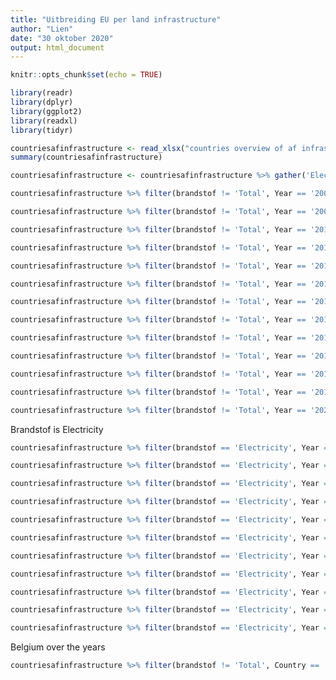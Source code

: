 ```yaml
---
title: "Uitbreiding EU per land infrastructure"
author: "Lien"
date: "30 oktober 2020"
output: html_document
---
```


```r
knitr::opts_chunk$set(echo = TRUE)
```

```r
library(readr)
library(dplyr)
library(ggplot2)
library(readxl)
library(tidyr)

countriesafinfrastructure <- read_xlsx("countries overview of af infrastructure.xlsx", skip = 2 , col_types = c("text", "text", "numeric", "numeric", "numeric", "numeric", "numeric"))
summary(countriesafinfrastructure)
```


```r
countriesafinfrastructure <- countriesafinfrastructure %>% gather('Electricity', 'H2', 'Natural Gas', 'LPG', 'Total', key = 'brandstof', value = 'waardes')
```


```r

countriesafinfrastructure %>% filter(brandstof != 'Total', Year == '2008') %>% ggplot(aes(x = Country, y = waardes, fill = brandstof))+ geom_col(position = "stack") + labs(title = 'Countries overview of AF infrastructure 2008', subtitle = 'Total number of AF infrastructure per type of fuel', y = '')  + scale_y_continuous(breaks = seq(0,1000000, by= 100000)) + theme(axis.text.x = element_text(angle = 45))

```

```r

countriesafinfrastructure %>% filter(brandstof != 'Total', Year == '2009') %>% ggplot(aes(x = Country, y = waardes, fill = brandstof))+ geom_col(position = "stack")  + labs(title = 'Countries overview of AF infrastructure 2009', subtitle = 'Total number of AF infrastructure per type of fuel', y = '')  + scale_y_continuous(breaks = seq(0,1000000, by= 100000)) + theme(axis.text.x = element_text(angle = 45))

```

```r

countriesafinfrastructure %>% filter(brandstof != 'Total', Year == '2010') %>% ggplot(aes(x = Country, y = waardes, fill = brandstof))+ geom_col(position = "stack")  + labs(title = 'Countries overview of AF infrastructure 2010', subtitle = 'Total number of AF infrastructure per type of fuel', y = '')  + scale_y_continuous(breaks = seq(0,1000, by= 100)) + theme(axis.text.x = element_text(angle = 90))

```

```r

countriesafinfrastructure %>% filter(brandstof != 'Total', Year == '2011') %>% ggplot(aes(x = Country, y = waardes, fill = brandstof))+ geom_col(position = "stack")  + labs(title = 'Countries overview of AF infrastructure 2011', subtitle = 'Total number of AF infrastructure per type of fuel', y = '')  + scale_y_continuous(breaks = seq(0,2000, by= 200)) + theme(axis.text.x = element_text(angle = 90))

```

```r

countriesafinfrastructure %>% filter(brandstof != 'Total', Year == '2012') %>% ggplot(aes(x = Country, y = waardes, fill = brandstof))+ geom_col(position = "stack")  + labs(title = 'Countries overview of AF infrastructure 2012', subtitle = 'Total number of AF infrastructure per type of fuel', y = '')  + scale_y_continuous(breaks = seq(0,10000, by= 200)) + theme(axis.text.x = element_text(angle = 90))

```


```r

countriesafinfrastructure %>% filter(brandstof != 'Total', Year == '2013') %>% ggplot(aes(x = Country, y = waardes, fill = brandstof))+ geom_col(position = "stack")  + labs(title = 'Countries overview of AF infrastructure 2013', subtitle = 'Total number of AF infrastructure per type of fuel', y = '')  + scale_y_continuous(breaks = seq(0,10000, by= 500)) + theme(axis.text.x = element_text(angle = 90))

```

```r

countriesafinfrastructure %>% filter(brandstof != 'Total', Year == '2014') %>% ggplot(aes(x = Country, y = waardes, fill = brandstof))+ geom_col(position = "stack")  + labs(title = 'Countries overview of AF infrastructure 2014', subtitle = 'Total number of AF infrastructure per type of fuel', y = '')  + scale_y_continuous(breaks = seq(0,20000, by= 1000)) + theme(axis.text.x = element_text(angle = 90))

```

```r

countriesafinfrastructure %>% filter(brandstof != 'Total', Year == '2015') %>% ggplot(aes(x = Country, y = waardes, fill = brandstof))+ geom_col(position = "stack")  + labs(title = 'Countries overview of AF infrastructure 2015', subtitle = 'Total number of AF infrastructure per type of fuel', y = '')  + scale_y_continuous(breaks = seq(0,100000, by= 1000)) + theme(axis.text.x = element_text(angle = 90))

```

```r

countriesafinfrastructure %>% filter(brandstof != 'Total', Year == '2016') %>% ggplot(aes(x = Country, y = waardes, fill = brandstof))+ geom_col(position = "stack")  + labs(title = 'Countries overview of AF infrastructure 2016', subtitle = 'Total number of AF infrastructure per type of fuel', y = '')  + scale_y_continuous(breaks = seq(0,100000, by= 2000)) + theme(axis.text.x = element_text(angle = 90))

```

```r

countriesafinfrastructure %>% filter(brandstof != 'Total', Year == '2017') %>% ggplot(aes(x = Country, y = waardes, fill = brandstof))+ geom_col(position = "stack")  + labs(title = 'Countries overview of AF infrastructure 2017', subtitle = 'Total number of AF infrastructure per type of fuel', y = '')  + scale_y_continuous(breaks = seq(0,100000, by= 5000)) + theme(axis.text.x = element_text(angle = 90))

```

```r

countriesafinfrastructure %>% filter(brandstof != 'Total', Year == '2018') %>% ggplot(aes(x = Country, y = waardes, fill = brandstof))+ geom_col(position = "stack")  + labs(title = 'Countries overview of AF infrastructure 2018', subtitle = 'Total number of AF infrastructure per type of fuel', y = '')  + scale_y_continuous(breaks = seq(0,100000, by= 5000)) + theme(axis.text.x = element_text(angle = 90))

```

```r

countriesafinfrastructure %>% filter(brandstof != 'Total', Year == '2019') %>% ggplot(aes(x = Country, y = waardes, fill = brandstof))+ geom_col(position = "stack")  + labs(title = 'Countries overview of AF infrastructure 2019', subtitle = 'Total number of AF infrastructure per type of fuel', y = '')  + scale_y_continuous(breaks = seq(0,100000, by= 5000)) + theme(axis.text.x = element_text(angle = 90))

```

```r

countriesafinfrastructure %>% filter(brandstof != 'Total', Year == '2020') %>% ggplot(aes(x = Country, y = waardes, fill = brandstof))+ geom_col(position = "stack")  + labs(title = 'Countries overview of AF infrastructure 2020', subtitle = 'Total number of AF infrastructure per type of fuel', y = '')  + scale_y_continuous(breaks = seq(0,100000, by= 5000)) + theme(axis.text.x = element_text(angle = 90))

```


Brandstof is Electricity
```r

countriesafinfrastructure %>% filter(brandstof == 'Electricity', Year == '2010') %>% ggplot(aes(x = Country, y = waardes, fill = brandstof))+ geom_col(position = "stack")  + labs(title = 'Countries overview of AF infrastructure 2010', subtitle = 'Total number of AF infrastructure per type of fuel', y = '')  + scale_y_continuous(breaks = seq(0,1000, by= 100)) + theme(axis.text.x = element_text(angle = 90))

```

```r

countriesafinfrastructure %>% filter(brandstof == 'Electricity', Year == '2011') %>% ggplot(aes(x = Country, y = waardes, fill = brandstof))+ geom_col(position = "stack")  + labs(title = 'Countries overview of AF infrastructure 2011', subtitle = 'Total number of AF infrastructure per type of fuel', y = '')  + scale_y_continuous(breaks = seq(0,2000, by= 200)) + theme(axis.text.x = element_text(angle = 90))

```

```r

countriesafinfrastructure %>% filter(brandstof == 'Electricity', Year == '2012') %>% ggplot(aes(x = Country, y = waardes, fill = brandstof))+ geom_col(position = "stack")  + labs(title = 'Countries overview of AF infrastructure 2012', subtitle = 'Total number of AF infrastructure per type of fuel', y = '')  + scale_y_continuous(breaks = seq(0,10000, by= 200)) + theme(axis.text.x = element_text(angle = 90))

```


```r

countriesafinfrastructure %>% filter(brandstof == 'Electricity', Year == '2013') %>% ggplot(aes(x = Country, y = waardes, fill = brandstof))+ geom_col(position = "stack")  + labs(title = 'Countries overview of AF infrastructure 2013', subtitle = 'Total number of AF infrastructure per type of fuel', y = '')  + scale_y_continuous(breaks = seq(0,10000, by= 500)) + theme(axis.text.x = element_text(angle = 90))

```

```r

countriesafinfrastructure %>% filter(brandstof == 'Electricity', Year == '2014') %>% ggplot(aes(x = Country, y = waardes, fill = brandstof))+ geom_col(position = "stack")  + labs(title = 'Countries overview of AF infrastructure 2014', subtitle = 'Total number of AF infrastructure per type of fuel', y = '')  + scale_y_continuous(breaks = seq(0,20000, by= 1000)) + theme(axis.text.x = element_text(angle = 90))

```

```r

countriesafinfrastructure %>% filter(brandstof == 'Electricity', Year == '2015') %>% ggplot(aes(x = Country, y = waardes, fill = brandstof))+ geom_col(position = "stack")  + labs(title = 'Countries overview of AF infrastructure 2015', subtitle = 'Total number of AF infrastructure per type of fuel', y = '')  + scale_y_continuous(breaks = seq(0,100000, by= 1000)) + theme(axis.text.x = element_text(angle = 90))

```

```r

countriesafinfrastructure %>% filter(brandstof == 'Electricity', Year == '2016') %>% ggplot(aes(x = Country, y = waardes, fill = brandstof))+ geom_col(position = "stack")  + labs(title = 'Countries overview of AF infrastructure 2016', subtitle = 'Total number of AF infrastructure per type of fuel', y = '')  + scale_y_continuous(breaks = seq(0,100000, by= 2000)) + theme(axis.text.x = element_text(angle = 90))

```

```r

countriesafinfrastructure %>% filter(brandstof == 'Electricity', Year == '2017') %>% ggplot(aes(x = Country, y = waardes, fill = brandstof))+ geom_col(position = "stack")  + labs(title = 'Countries overview of AF infrastructure 2017', subtitle = 'Total number of AF infrastructure per type of fuel', y = '')  + scale_y_continuous(breaks = seq(0,100000, by= 5000)) + theme(axis.text.x = element_text(angle = 90))

```

```r

countriesafinfrastructure %>% filter(brandstof == 'Electricity', Year == '2018') %>% ggplot(aes(x = Country, y = waardes, fill = brandstof))+ geom_col(position = "stack")  + labs(title = 'Countries overview of AF infrastructure 2018', subtitle = 'Total number of AF infrastructure per type of fuel', y = '')  + scale_y_continuous(breaks = seq(0,100000, by= 5000)) + theme(axis.text.x = element_text(angle = 90))

```

```r

countriesafinfrastructure %>% filter(brandstof == 'Electricity', Year == '2019') %>% ggplot(aes(x = Country, y = waardes, fill = brandstof))+ geom_col(position = "stack")  + labs(title = 'Countries overview of AF infrastructure 2019', subtitle = 'Total number of AF infrastructure per type of fuel', y = '')  + scale_y_continuous(breaks = seq(0,100000, by= 5000)) + theme(axis.text.x = element_text(angle = 90))

```

```r

countriesafinfrastructure %>% filter(brandstof == 'Electricity', Year == '2020') %>% ggplot(aes(x = Country, y = waardes, fill = brandstof))+ geom_col(position = "stack")  + labs(title = 'Countries overview of AF infrastructure 2020', subtitle = 'Total number of AF infrastructure per type of fuel', y = '')  + scale_y_continuous(breaks = seq(0,100000, by= 5000)) + theme(axis.text.x = element_text(angle = 90))

```


Belgium over the years
```r

countriesafinfrastructure %>% filter(brandstof != 'Total', Country == 'BE') %>% ggplot(aes(x = Year, y = waardes, fill = brandstof))+ geom_col(position = "dodge")  + labs(title = 'Countries overview of AF infrastructure BE', subtitle = 'Total number of AF infrastructure per type of fuel', y = '')  + scale_y_continuous(breaks = seq(0,100000, by= 1000)) + theme(axis.text.x = element_text(angle = 90))

```
